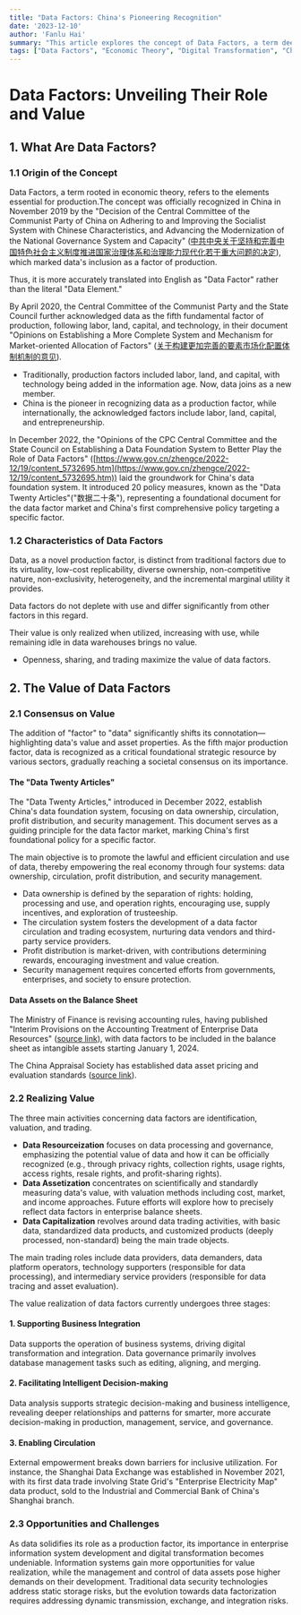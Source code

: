 ```yaml
---
title: "Data Factors: China's Pioneering Recognition"
date: '2023-12-10'
author: 'Fanlu Hai'
summary: "This article explores the concept of Data Factors, a term deeply rooted in economic theory, recognized as the fifth fundamental factor of production alongside labor, land, capital, and technology. It delves into the origin of the concept, its official recognition in China, and its characteristics that distinguish it from traditional production factors. The blog post further discusses the value of data factors, outlining the consensus on their value, the "Data Twenty Articles," and the process of data resourceization, assetization, and capitalization. It concludes with the opportunities and challenges presented by the recognition of data as a critical, strategic resource in the modern economy."
tags: ["Data Factors", "Economic Theory", "Digital Transformation", "China Policy", "Data Trading"]
---
```


# Data Factors: Unveiling Their Role and Value

## 1. What Are Data Factors?

### 1.1 Origin of the Concept

Data Factors, a term rooted in economic theory, refers to the elements essential for production.The concept was officially recognized in China in November 2019 by the "Decision of the Central Committee of the Communist Party of China on Adhering to and Improving the Socialist System with Chinese Characteristics, and Advancing the Modernization of the National Governance System and Capacity" ([中共中央关于坚持和完善中国特色社会主义制度推进国家治理体系和治理能力现代化若干重大问题的决定](https://www.gov.cn/zhengce/2019-11/05/content_5449023.htm)), which marked data's inclusion as a factor of production.

Thus, it is more accurately translated into English as "Data Factor" rather than the literal "Data Element."

By April 2020, the Central Committee of the Communist Party and the State Council further acknowledged data as the fifth fundamental factor of production, following labor, land, capital, and technology, in their document "Opinions on Establishing a More Complete System and Mechanism for Market-oriented Allocation of Factors" ([关于构建更加完善的要素市场化配置体制机制的意见](https://www.gov.cn/zhengce/2020-04/09/content_5500622.htm)).

- Traditionally, production factors included labor, land, and capital, with technology being added in the information age. Now, data joins as a new member.
- China is the pioneer in recognizing data as a production factor, while internationally, the acknowledged factors include labor, land, capital, and entrepreneurship.

In December 2022, the "Opinions of the CPC Central Committee and the State Council on Establishing a Data Foundation System to Better Play the Role of Data Factors" ([https://www.gov.cn/zhengce/2022-12/19/content_5732695.htm](https://www.gov.cn/zhengce/2022-12/19/content_5732695.htm)) laid the groundwork for China's data foundation system. It introduced 20 policy measures, known as the "Data Twenty Articles"("数据二十条"), representing a foundational document for the data factor market and China's first comprehensive policy targeting a specific factor.

### 1.2 Characteristics of Data Factors

Data, as a novel production factor, is distinct from traditional factors due to its virtuality, low-cost replicability, diverse ownership, non-competitive nature, non-exclusivity, heterogeneity, and the incremental marginal utility it provides.

Data factors do not deplete with use and differ significantly from other factors in this regard.

Their value is only realized when utilized, increasing with use, while remaining idle in data warehouses brings no value.

- Openness, sharing, and trading maximize the value of data factors.

## 2. The Value of Data Factors

### 2.1 Consensus on Value

The addition of "factor" to "data" significantly shifts its connotation—highlighting data's value and asset properties. As the fifth major production factor, data is recognized as a critical foundational strategic resource by various sectors, gradually reaching a societal consensus on its importance.

#### The "Data Twenty Articles"

The "Data Twenty Articles," introduced in December 2022, establish China's data foundation system, focusing on data ownership, circulation, profit distribution, and security management. This document serves as a guiding principle for the data factor market, marking China's first foundational policy for a specific factor.

The main objective is to promote the lawful and efficient circulation and use of data, thereby empowering the real economy through four systems: data ownership, circulation, profit distribution, and security management.

- Data ownership is defined by the separation of rights: holding, processing and use, and operation rights, encouraging use, supply incentives, and exploration of trusteeship.
- The circulation system fosters the development of a data factor circulation and trading ecosystem, nurturing data vendors and third-party service providers.
- Profit distribution is market-driven, with contributions determining rewards, encouraging investment and value creation.
- Security management requires concerted efforts from governments, enterprises, and society to ensure protection.

#### Data Assets on the Balance Sheet

The Ministry of Finance is revising accounting rules, having published "Interim Provisions on the Accounting Treatment of Enterprise Data Resources" ([source link](https://www.gov.cn/zhengce/zhengceku/202308/content_6899395.htm)), with data factors to be included in the balance sheet as intangible assets starting January 1, 2024.

The China Appraisal Society has established data asset pricing and evaluation standards ([source link](http://www.cas.org.cn/xwbd/zhxx/caec3b32e8904c3dac6903c7abc534f6.htm)).

### 2.2 Realizing Value

The three main activities concerning data factors are identification, valuation, and trading.

- **Data Resourceization** focuses on data processing and governance, emphasizing the potential value of data and how it can be officially recognized (e.g., through privacy rights, collection rights, usage rights, access rights, resale rights, and profit-sharing rights).
- **Data Assetization** concentrates on scientifically and standardly measuring data's value, with valuation methods including cost, market, and income approaches. Future efforts will explore how to precisely reflect data factors in enterprise balance sheets.
- **Data Capitalization** revolves around data trading activities, with basic data, standardized data products, and customized products (deeply processed, non-standard) being the main trade objects.

The main trading roles include data providers, data demanders, data platform operators, technology supporters (responsible for data processing), and intermediary service providers (responsible for data tracing and asset evaluation).

The value realization of data factors currently undergoes three stages:

#### 1. Supporting Business Integration

Data supports the operation of business systems, driving digital transformation and integration. Data governance primarily involves database management tasks such as editing, aligning, and merging.

#### 2. Facilitating Intelligent Decision-making

Data analysis supports strategic decision-making and business intelligence, revealing deeper relationships and patterns for smarter, more accurate decision-making in production, management, service, and governance.

#### 3. Enabling Circulation

External empowerment breaks down barriers for inclusive utilization. For instance, the Shanghai Data Exchange was established in November 2021, with its first data trade involving State Grid's "Enterprise Electricity Map" data product, sold to the Industrial and Commercial Bank of China's Shanghai branch.

### 2.3 Opportunities and Challenges

As data solidifies its role as a production factor, its importance in enterprise information system development and digital transformation becomes undeniable. Information systems gain more opportunities for value realization, while the management and control of data assets pose higher demands on their development. Traditional data security technologies address static storage risks, but the evolution towards data factorization requires addressing dynamic transmission, exchange, and integration risks.
